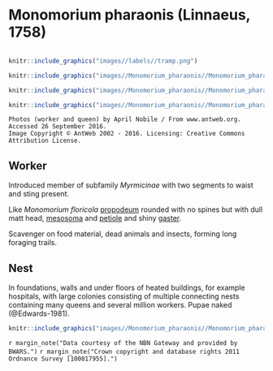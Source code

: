 # **Monomorium pharaonis** (Linnaeus, 1758)

```marginfigure
```

```r
knitr::include_graphics("images//labels//tramp.png")
```

```r
knitr::include_graphics("images//Monomorium_pharaonis//Monomorium_pharaonis_head.jpg")
```

```r
knitr::include_graphics("images//Monomorium_pharaonis//Monomorium_pharaonis_queen.jpg")
```

```r
knitr::include_graphics("images//Monomorium_pharaonis//Monomorium_pharaonis_side.jpg")
```
```block
Photos (worker and queen) by April Nobile / From www.antweb.org. Accessed 26 September 2016.
Image Copyright © AntWeb 2002 - 2016. Licensing: Creative Commons Attribution License.
```

## Worker
Introduced member of subfamily *Myrmicinae* with two segments to waist and sting present.

Like *Monomorium floricola* [propodeum](#glossary) rounded with no spines but with dull matt head, [mesosoma](#glossary) and [petiole](#glossary) and shiny [gaster](#glossary).

Scavenger on food material, dead animals and insects, forming long foraging trails.

## Nest
In foundations, walls and under floors of heated buildings, for example hospitals, with large colonies consisting of multiple connecting nests containing many queens and several million workers. Pupae naked (@Edwards-1981).

```r
knitr::include_graphics("images//Monomorium_pharaonis//Monomorium_pharaonis_map.png")
```
`r margin_note("Data courtesy of the NBN Gateway and provided by BWARS.")`
`r margin_note("Crown copyright and database rights 2011 Ordnance Survey [100017955].")`

\pagebreak